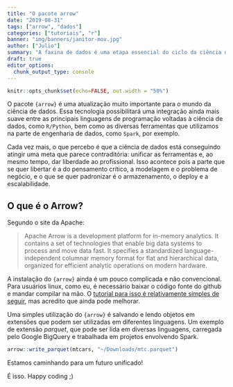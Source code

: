 ```yaml
---
title: "O pacote arrow"
date: "2019-08-31"
tags: ["arrow", "dados"]
categories: ["tutoriais", "r"]
banner: "img/banners/janitor-mov.jpg"
author: ["Julio"]
summary: "A faxina de dados é uma etapa essencial do ciclo da ciência de dados, que nunca será automatizada. Seja parte desse movimento."
draft: true
editor_options: 
  chunk_output_type: console
---
```


```r
knitr::opts_chunk$set(echo=FALSE, out.width = "50%")
```

O pacote `{arrow}` é uma atualização muito importante para o mundo da ciência de dados. Essa tecnologia possibilitará uma integração ainda mais suave entre as principais linguagens de programação voltadas à ciência de dados, como `R/Python`, bem como as diversas ferramentas que utilizamos na parte de engenharia de dados, como `Spark`, por exemplo.

Cada vez mais, o que percebo é que a ciência de dados está conseguindo atingir uma meta que parece contraditória: unificar as ferramentas e, ao mesmo tempo, dar liberdade ao profissional. Isso acontece pois a parte que se quer libertar é a do pensamento crítico, a modelagem e o problema de negócio, e o que se quer padronizar é o armazenamento, o deploy e a escalabilidade.

## O que é o Arrow?

Segundo o site da Apache:

> Apache Arrow is a development platform for in-memory analytics. It contains a set of technologies that enable big data systems to process and move data fast. It specifies a standardized language-independent columnar memory format for flat and hierarchical data, organized for efficient analytic operations on modern hardware.

A instalação do `{arrow}` ainda é um pouco complicada e não convencional. Para usuários linux, como eu, é necessário baixar o código fonte do github e mandar compilar na mão. O [tutorial para isso é relativamente simples de seguir](https://arrow.apache.org/docs/developers/cpp.html), mas acredito que ainda pode melhorar.

Uma simples utilização do `{arrow}` é salvando e lendo objetos em extensões que podem ser utilizadas em diferentes linguagens. Um exemplo de extensão *parquet*, que pode ser lida em diversas linguagens, carregada pelo Google BigQuery e trabalhada em projetos envolvendo Spark.

```r

arrow::write_parquet(mtcars, "~/Downloads/mtc.parquet")


```



Estamos caminhando para um futuro unificado!

É isso. Happy coding ;)


<!-- 1. Reprodutibilidade é essencial. -->
<!-- 2. O trade-off entre tempo investido e qualidade da base não é linear. -->
<!-- 3. A faxina é contínua. -->



